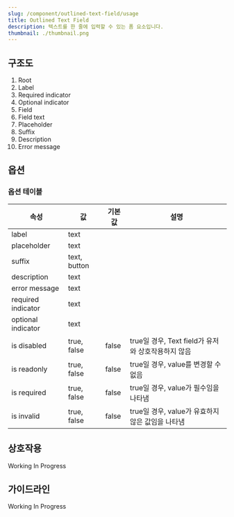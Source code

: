 ```yaml
---
slug: /component/outlined-text-field/usage
title: Outlined Text Field
description: 텍스트를 한 줄에 입력할 수 있는 폼 요소입니다.
thumbnail: ./thumbnail.png
---
```


## 구조도

1. Root
2. Label
3. Required indicator
4. Optional indicator
5. Field
6. Field text
7. Placeholder
8. Suffix
9. Description
10. Error message

## 옵션

### 옵션 테이블

| 속성               | 값           | 기본값 | 설명                                               |
| ------------------ | ------------ | ------ | -------------------------------------------------- |
| label              | text         |        |                                                    |
| placeholder        | text         |        |                                                    |
| suffix             | text, button |        |                                                    |
| description        | text         |        |                                                    |
| error message      | text         |        |                                                    |
| required indicator | text         |        |                                                    |
| optional indicator | text         |        |                                                    |
| is disabled        | true, false  | false  | true일 경우, Text field가 유저와 상호작용하지 않음 |
| is readonly        | true, false  | false  | true일 경우, value를 변경할 수 없음                |
| is required        | true, false  | false  | true일 경우, value가 필수임을 나타냄               |
| is invalid         | true, false  | false  | true일 경우, value가 유효하지 않은 값임을 나타냄   |

## 상호작용

Working In Progress

## 가이드라인

Working In Progress
